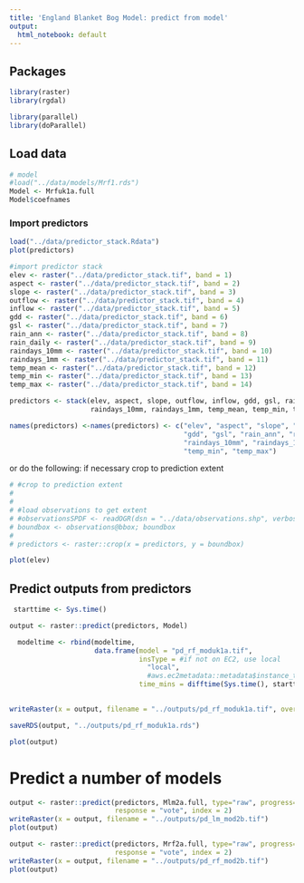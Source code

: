 ```yaml
---
title: 'England Blanket Bog Model: predict from model'
output:
  html_notebook: default
---
```


## Packages 
```r
library(raster)
library(rgdal)

library(parallel)
library(doParallel)
```

## Load data
```r
# model
#load("../data/models/Mrf1.rds")
Model <- Mrfuk1a.full 
Model$coefnames
```

### Import predictors

```r
load("../data/predictor_stack.Rdata")
plot(predictors)
```


```r
#import predictor stack
elev <- raster("../data/predictor_stack.tif", band = 1)
aspect <- raster("../data/predictor_stack.tif", band = 2)
slope <- raster("../data/predictor_stack.tif", band = 3)
outflow <- raster("../data/predictor_stack.tif", band = 4)
inflow <- raster("../data/predictor_stack.tif", band = 5)
gdd <- raster("../data/predictor_stack.tif", band = 6)
gsl <- raster("../data/predictor_stack.tif", band = 7)
rain_ann <- raster("../data/predictor_stack.tif", band = 8)
rain_daily <- raster("../data/predictor_stack.tif", band = 9)
raindays_10mm <- raster("../data/predictor_stack.tif", band = 10)
raindays_1mm <- raster("../data/predictor_stack.tif", band = 11)
temp_mean <- raster("../data/predictor_stack.tif", band = 12)
temp_min <- raster("../data/predictor_stack.tif", band = 13)
temp_max <- raster("../data/predictor_stack.tif", band = 14)

predictors <- stack(elev, aspect, slope, outflow, inflow, gdd, gsl, rain_ann, rain_daily, 
                    raindays_10mm, raindays_1mm, temp_mean, temp_min, temp_max)

names(predictors) <-names(predictors) <- c("elev", "aspect", "slope", "outflow", "inflow",
                                           "gdd", "gsl", "rain_ann", "rain_daily", 
                                           "raindays_10mm", "raindays_1mm", "temp_mean", 
                                           "temp_min", "temp_max")
```

or do the following: 
if necessary crop to prediction extent
```r
# #crop to prediction extent
# 
# 
# #load observations to get extent
# #observationsSPDF <- readOGR(dsn = "../data/observations.shp", verbose = TRUE)
# boundbox <- observations@bbox; boundbox 
# 
# predictors <- raster::crop(x = predictors, y = boundbox)
```

```r
plot(elev)
```


## Predict outputs from predictors

```r

 starttime <- Sys.time()

output <- raster::predict(predictors, Model)

  modeltime <- rbind(modeltime, 
                     data.frame(model = "pd_rf_moduk1a.tif",
                                insType = #if not on EC2, use local
                                  "local",
                                  #aws.ec2metadata::metadata$instance_type(),
                                time_mins = difftime(Sys.time(), starttime, units = "mins")))
  

writeRaster(x = output, filename = "../outputs/pd_rf_moduk1a.tif", overwrite = TRUE)

saveRDS(output, "../outputs/pd_rf_moduk1a.rds")

plot(output)

```


# Predict a number of models

```r
output <- raster::predict(predictors, Mlm2a.full, type="raw", progress="text",
                          response = "vote", index = 2)
writeRaster(x = output, filename = "../outputs/pd_lm_mod2b.tif")
plot(output)

output <- raster::predict(predictors, Mrf2a.full, type="raw", progress="text",
                          response = "vote", index = 2)
writeRaster(x = output, filename = "../outputs/pd_rf_mod2b.tif")
plot(output)
```

